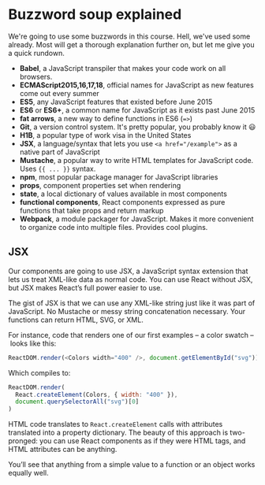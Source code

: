 # Buzzword soup explained

We're going to use some buzzwords in this course. Hell, we've used some already.
Most will get a thorough explanation further on, but let me give you a quick
rundown.

- **Babel**, a JavaScript transpiler that makes your code work on all browsers.
- **ECMAScript2015,16,17,18**, official names for JavaScript as new features
  come out every summer
- **ES5**, any JavaScript features that existed before June 2015
- **ES6** or **ES6+**, a common name for JavaScript as it exists past June 2015
- **fat arrows**, a new way to define functions in ES6 (`=>`)
- **Git**, a version control system. It's pretty popular, you probably know it
  😃
- **H1B**, a popular type of work visa in the United States
- **JSX**, a language/syntax that lets you use `<a href="/example">` as a
  native part of JavaScript
- **Mustache**, a popular way to write HTML templates for JavaScript code. Uses
  `{{ ... }}` syntax.
- **npm**, most popular package manager for JavaScript libraries
- **props**, component properties set when rendering
- **state**, a local dictionary of values available in most components
- **functional components**, React components expressed as pure functions that
  take props and return markup
- **Webpack**, a module packager for JavaScript. Makes it more convenient to
  organize code into multiple files. Provides cool plugins.

## JSX

Our components are going to use JSX, a JavaScript syntax extension that lets us
treat XML-like data as normal code. You can use React without JSX, but JSX
makes React’s full power easier to use.

The gist of JSX is that we can use any XML-like string just like it was part of
JavaScript. No Mustache or messy string concatenation necessary. Your functions
can return HTML, SVG, or XML.

For instance, code that renders one of our first examples – a color swatch
– looks like this:

```javascript
ReactDOM.render(<Colors width="400" />, document.getElementById("svg"))
```

Which compiles to:

```javascript
ReactDOM.render(
  React.createElement(Colors, { width: "400" }),
  document.querySelectorAll("svg")[0]
)
```

HTML code translates to `React.createElement` calls with attributes translated
into a property dictionary. The beauty of this approach is two-pronged: you can
use React components as if they were HTML tags, and HTML attributes can be
anything.

You’ll see that anything from a simple value to a function or an object works
equally well.
